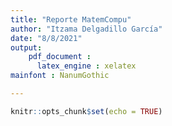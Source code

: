 ```yaml
---
title: "Reporte MatemCompu"
author: "Itzama Delgadillo García"
date: "8/8/2021"
output: 
    pdf_document :
      latex_engine : xelatex
mainfont : NanumGothic

---
```


```r
knitr::opts_chunk$set(echo = TRUE)
```

\documentclass{report}


